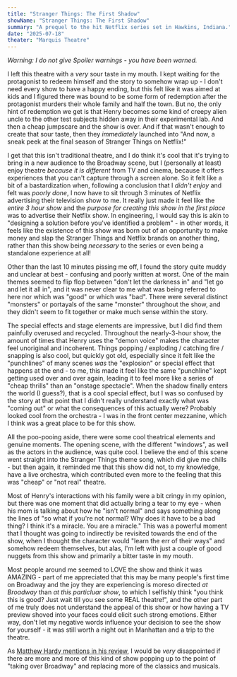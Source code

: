 ```yaml
---
title: "Stranger Things: The First Shadow"
showName: "Stranger Things: The First Shadow"
summary: "A prequel to the hit Netflix series set in Hawkins, Indiana."
date: "2025-07-18"
theater: "Marquis Theatre"
---
```


_Warning: I do not give Spoiler warnings - you have been warned._

I left this theatre with a _very_ sour taste in my mouth. I kept waiting for the protagonist to redeem himself and the story to somehow wrap up - I don't need every show to have a happy ending, but this felt like it was aimed at kids and I figured there was bound to be some form of redemption after the protagonist murders their whole family and half the town. But no, the only hint of redemption we get is that Henry becomes some kind of creepy alien uncle to the other test subjects hidden away in their experimental lab. And then a cheap jumpscare and the show is over. And if that wasn't enough to create that sour taste, then they _immediately_ launched into "And now, a sneak peek at the final season of Stranger Things on Netflix!"

I get that this isn't traditional theatre, and I do think it's cool that it's trying to bring in a new audience to the Broadway scene, but I (personally at least) enjoy theatre _because it is different_ from TV and cinema, because it offers experiences that you can't capture through a screen alone. So it felt like a bit of a bastardization when, following a conclusion that I _didn't enjoy_ and felt was _poorly done_, I now have to sit through 3 minutes of Netflix advertising their television show to me. It really just made it feel like the _entire 3 hour show_ and the _purpose for creating this show in the first place_ was to advertise their Netflix show. In engineering, I would say this is akin to "designing a solution before you've identified a problem" - in other words, it feels like the existence of this show was born out of an opportunity to make money and slap the Stranger Things and Netflix brands on another thing, rather than this show being _necessary_ to the series or even being a standalone experience at all!

Other than the last 10 minutes pissing me off, I found the story quite muddy and unclear at best - confusing and poorly written at worst. One of the main themes seemed to flip flop between "don't let the darkness in" and "let go and let it all in", and it was never clear to me what was being referred to here nor which was "good" or which was "bad". There were several distinct "monsters" or portayals of the same "monster" throughout the show, and they didn't seem to fit together or make much sense within the story.

The special effects and stage elements are impressive, but I did find them painfully overused and recycled. Throughout the nearly-3-hour show, the amount of times that Henry uses the "demon voice" makes the character feel unoriginal and incoherent. Things popping / exploding / catching fire / snapping is also cool, but quickly got old, especially since it felt like the "punchlines" of many scenes _was_ the "explosion" or special effect that happens at the end - to me, this made it feel like the same "punchline" kept getting used over and over again, leading it to feel more like a series of "cheap thrills" than an "onstage spectacle". When the shadow finally enters the world (I guess?), that is a cool special effect, but I was so confused by the story at that point that I didn't really understand exactly what was "coming out" or what the consequences of this actually were? Probably looked cool from the orchestra - I was in the front center mezzanine, which I think was a great place to be for this show.

All the poo-pooing aside, there were some cool theatrical elements and genuine moments. The opening scene, with the different "windows", as well as the actors in the audience, was quite cool. I believe the end of this scene went straight into the Stranger Things theme song, which did give me chills - but then again, it reminded me that this show did not, to my knowledge, have a live orchestra, which contributed even more to the feeling that this was "cheap" or "not real" theatre.

Most of Henry's interactions with his family were a bit cringy in my opinion, but there was one moment that did actually bring a tear to my eye - when his mom is talking about how he "isn't normal" and says something along the lines of "so what if you're not normal? Why does it have to be a bad thing? I think it's a miracle. You are a miracle." This was a powerful moment that I thought was going to indirectly be revisited towards the end of the show, when I thought the character would "learn the err of their ways" and somehow redeem themselves, but alas, I'm left with just a couple of good nuggets from this show and primarily a bitter taste in my mouth.

Most people around me seemed to LOVE the show and think it was AMAZING - part of me appreciated that this may be many people's first time on Broadway and the joy they are experiencing is moreso directed _at Broadway_ than _at this particluar show_, to which I selfishly think "you think this is good? Just wait till you see some REAL theatre!", and the other part of me truly does not understand the appeal of this show or how having a TV preview shoved into your faces could elicit such strong emotions. Either way, don't let my negative words influence your decision to see the show for yourself - it was still worth a night out in Manhattan and a trip to the theatre.

As [Matthew Hardy mentions in his review](https://www.youtube.com/watch?v=dj8IRrgyK30), I would be _very_ disappointed if there are more and more of this kind of show popping up to the point of "taking over Broadway" and replacing more of the classics and musicals.
